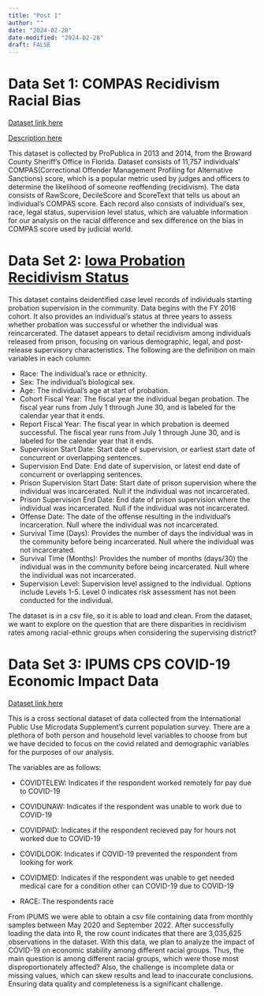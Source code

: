 ```yaml
---
title: "Post 1"
author: ""
date: "2024-02-28"
date-modified: "2024-02-28"
draft: FALSE
---
```


# Data Set 1: COMPAS Recidivism Racial Bias

[Dataset link here](https://github.com/propublica/compas-analysis)

[Description here](https://www.propublica.org/article/how-we-analyzed-the-compas-recidivism-algorithm)

This dataset is collected by ProPublica in 2013 and 2014, from the Broward County Sheriff’s Office in Florida. Dataset consists of 11,757 individuals' COMPAS(Correctional Offender Management Profiling for Alternative Sanctions) score, which is a popular metric used by judges and officers to determine the likelihood of someone reoffending (recidivism). The data consists of RawScore, DecileScore and ScoreText that tells us about an individual's COMPAS score. Each record also consists of individual's sex, race, legal status, supervision level status, which are valuable information for our analysis on the racial difference and sex difference on the bias in COMPAS score used by judicial world.

# Data Set 2: [Iowa Probation Recidivism Status](https://data.iowa.gov/Correctional-System/Iowa-Probation-Recidivism-Status/pax6-5xni/about_data)

This dataset contains deidentified case level records of individuals starting probation supervision in the community. Data begins with the FY 2016 cohort. It also provides an individual's status at three years to assess whether probation was successful or whether the individual was reincarcerated. The dataset appears to detail recidivism among individuals released from prison, focusing on various demographic, legal, and post-release supervisory characteristics. The following are the definition on main variables in each column:

-   Race: The individual's race or ethnicity.
-   Sex: The individual's biological sex.
-   Age: The individual's age at start of probation.
-   Cohort Fiscal Year: The fiscal year the individual began probation. The fiscal year runs from July 1 through June 30, and is labeled for the calendar year that it ends.
-   Report Fiscal Year: The fiscal year in which probation is deemed successful. The fiscal year runs from July 1 through June 30, and is labeled for the calendar year that it ends.
-   Supervision Start Date: Start date of supervision, or earliest start date of concurrent or overlapping sentences.
-   Supervision End Date: End date of supervision, or latest end date of concurrent or overlapping sentences.
-   Prison Supervision Start Date: Start date of prison supervision where the individual was incarcerated. Null if the individual was not incarcerated.
-   Prison Supervision End Date: End date of prison supervision where the individual was incarcerated. Null if the individual was not incarcerated.
-   Offense Date: The date of the offense resulting in the individual's incarceration. Null where the individual was not incarcerated.
-   Survival Time (Days): Provides the number of days the individual was in the community before being incarcerated. Null where the individual was not incarcerated.
-   Survival Time (Months): Provides the number of months (days/30) the individual was in the community before being incarcerated. Null where the individual was not incarcerated.
-   Supervision Level: Supervision level assigned to the individual. Options include Levels 1-5. Level 0 indicates risk assessment has not been conducted for the individual.

The dataset is in a csv file, so it is able to load and clean. From the dataset, we want to explore on the question that are there disparities in recidivism rates among racial-ethnic groups when considering the supervising district?

# Data Set 3: IPUMS CPS COVID-19 Economic Impact Data

[Dataset link here](https://cps.ipums.org/cps/)

This is a cross sectional dataset of data collected from the International Public Use Microdata Supplement's current population survey. There are a plethora of both person and household level variables to choose from but we have decided to focus on the covid related and demographic variables for the purposes of our analysis. 

The variables are as follows:

- COVIDTELEW: Indicates if the respondent worked remotely for pay due to COVID-19

- COVIDUNAW: Indicates if the respondent was unable to work due to COVID-19

- COVIDPAID: Indicates if the respondent recieved pay for hours not worked due to COVID-19

- COVIDLOOK: Indicates if COVID-19 prevented the respondent from looking for work

- COVIDMED: Indicates if the respondent was unable to get needed medical care for a condition other can COVID-19 due to COVID-19

- RACE: The respondents race

From IPUMS we were able to obtain a csv file containing data from monthly samples between May 2020 and September 2022. After successfully loading the data into R, the row count indicates that there are 3,035,625 observations in the dataset. With this data, we plan to analyze the impact of COVID-19 on economic stability among different racial groups. Thus, the main question is among different racial groups, which were those most disproportionately affected? Also, the challenge is incomplete data or missing values, which can skew results and lead to inaccurate conclusions. Ensuring data quality and completeness is a significant challenge.